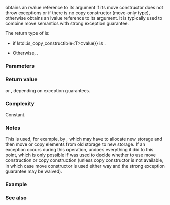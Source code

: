 {{cpp/title|move_if_noexcept}}
{{cpp/utility/navbar}}
{{dcl begin}}
{{dcl header|utility}}
{{dcla|since=c++11|constexpr=c++14|
template&lt; class T &gt;
/* see below */ move_if_noexcept( T&amp; x ) noexcept;
}}
{{dcl end}}

{{tt|std::move_if_noexcept}} obtains an rvalue reference to its argument if its move constructor does not throw exceptions or if there is no copy constructor (move-only type), otherwise obtains an lvalue reference to its argument. It is typically used to combine move semantics with strong exception guarantee.

The return type of {{tt|std::move_if_noexcept}} is:
* {{c|T&amp;&amp;}} if {{c|std::is_nothrow_move_constructible&lt;T&gt;::value {{!!}} !std::is_copy_constructible&lt;T&gt;::value}} is {{c|true}}.
* Otherwise, {{c|const T&amp;}}.

===Parameters===
{{par begin}}
{{par|x|the object to be moved or copied}}
{{par end}}

===Return value===
{{c|std::move(x)}} or {{c|x}}, depending on exception guarantees.

===Complexity===
Constant.

===Notes===
This is used, for example, by {{lc|std::vector::resize}}, which may have to allocate new storage and then move or copy elements from old storage to new storage. If an exception occurs during this operation, {{lc|std::vector::resize}} undoes everything it did to this point, which is only possible if {{tt|std::move_if_noexcept}} was used to decide whether to use move construction or copy construction (unless copy constructor is not available, in which case move constructor is used either way and the strong exception guarantee may be waived).

===Example===
{{example
|code=
#include &lt;iostream&gt;
#include &lt;utility&gt;

struct Bad
{
    Bad() {}
    Bad(Bad&amp;&amp;) // may throw
    {
        std::cout &lt;&lt; "Throwing move constructor called\n";
    }
    Bad(const Bad&amp;) // may throw as well
    {
        std::cout &lt;&lt; "Throwing copy constructor called\n";
    }
};

struct Good
{
    Good() {}
    Good(Good&amp;&amp;) noexcept // will NOT throw
    {
        std::cout &lt;&lt; "Non-throwing move constructor called\n";
    }
    Good(const Good&amp;) noexcept // will NOT throw
    {
        std::cout &lt;&lt; "Non-throwing copy constructor called\n";
    }
};

int main()
{
    Good g;
    Bad b;
    [[maybe_unused]] Good g2 = std::move_if_noexcept(g);
    [[maybe_unused]] Bad b2 = std::move_if_noexcept(b);
}
|output=
Non-throwing move constructor called
Throwing copy constructor called
}}

===See also===
{{dsc begin}}
{{dsc inc|cpp/utility/dsc forward}}
{{dsc inc|cpp/utility/dsc move}}
{{dsc end}}

{{langlinks|de|es|fr|it|ja|pt|ru|zh}}